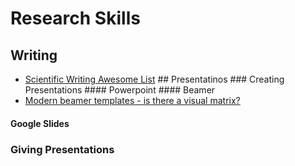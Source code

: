 # Research Skills {#sec:skills}
## Writing
- [Scientific Writing Awesome List](https://github.com/ashwinvis/awesome-scientific-writing)
## Presentatinos
### Creating Presentations
#### Powerpoint
#### Beamer
- [Modern beamer templates - is there a visual matrix?](https://www.reddit.com/r/LaTeX/comments/7fiuhd/modern_beamer_templates_is_there_a_visual_matrix/) 

#### Google Slides
### Giving Presentations
